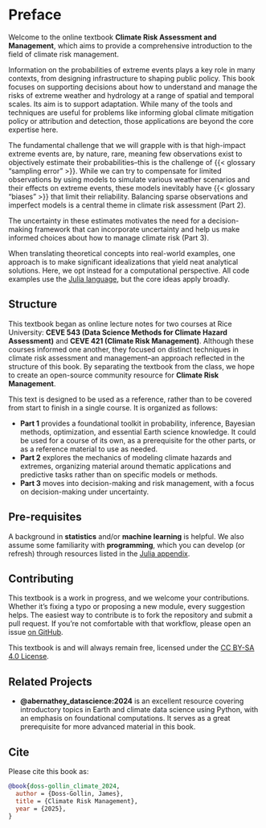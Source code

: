 # Preface {.unnumbered}

Welcome to the online textbook **Climate Risk Assessment and Management**, which aims to provide a comprehensive introduction to the field of climate risk management.

Information on the probabilities of extreme events plays a key role in many contexts, from designing infrastructure to shaping public policy.
This book focuses on supporting decisions about how to understand and manage the risks of extreme weather and hydrology at a range of spatial and temporal scales.
Its aim is to support adaptation.
While many of the tools and techniques are useful for problems like informing global climate mitigation policy or attribution and detection, those applications are beyond the core expertise here.

The fundamental challenge that we will grapple with is that high-impact extreme events are, by nature, rare, meaning few observations exist to objectively estimate their probabilities--this is the challenge of {{< glossary "sampling error" >}}.
While we can try to compensate for limited observations by using models to simulate various weather scenarios and their effects on extreme events, these models inevitably have {{< glossary "biases" >}} that limit their reliability.
Balancing sparse observations and imperfect models is a central theme in climate risk assessment (Part 2).

The uncertainty in these estimates motivates the need for a decision-making framework that can incorporate uncertainty and help us make informed choices about how to manage climate risk (Part 3).

When translating theoretical concepts into real-world examples, one approach is to make significant idealizations that yield neat analytical solutions.
Here, we opt instead for a computational perspective.
All code examples use the [Julia language](appendices/julia.qmd), but the core ideas apply broadly.

## Structure

This textbook began as online lecture notes for two courses at Rice University: **CEVE 543 (Data Science Methods for Climate Hazard Assessment)** and **CEVE 421 (Climate Risk Management)**.
Although these courses informed one another, they focused on distinct techniques in climate risk assessment and management--an approach reflected in the structure of this book.
By separating the textbook from the class, we hope to create an open-source community resource for **Climate Risk Management**.

This text is designed to be used as a reference, rather than to be covered from start to finish in a single course.
It is organized as follows:

- **Part 1** provides a foundational toolkit in probability, inference, Bayesian methods, optimization, and essential Earth science knowledge. It could be used for a course of its own, as a prerequisite for the other parts, or as a reference material to use as needed.
- **Part 2** explores the mechanics of modeling climate hazards and extremes, organizing material around thematic applications and predictive tasks rather than on specific models or methods.  
- **Part 3** moves into decision-making and risk management, with a focus on decision-making under uncertainty.

## Pre-requisites

A background in **statistics** and/or **machine learning** is helpful.
We also assume some familiarity with **programming**, which you can develop (or refresh) through resources listed in the [Julia appendix](appendices/julia.qmd).

## Contributing

This textbook is a work in progress, and we welcome your contributions.
Whether it’s fixing a typo or proposing a new module, every suggestion helps.
The easiest way to contribute is to fork the repository and submit a pull request.
If you’re not comfortable with that workflow, please open an issue [on GitHub]({{< book.github >}}).

This textbook is and will always remain free, licensed under the [CC BY-SA 4.0 License](https://creativecommons.org/licenses/by-sa/4.0/).

## Related Projects

- **@abernathey_datascience:2024** is an excellent resource covering introductory topics in Earth and climate data science using Python, with an emphasis on foundational computations. It serves as a great prerequisite for more advanced material in this book.

## Cite

Please cite this book as:

```bibtex
@book{doss-gollin_climate_2024,
  author = {Doss-Gollin, James},
  title = {Climate Risk Management},
  year = {2025},
}
```
